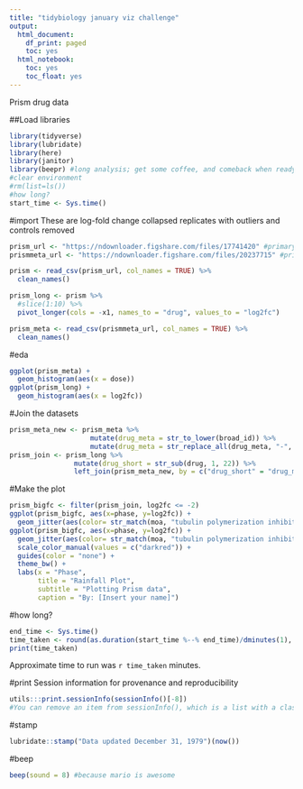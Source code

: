 ```yaml
---
title: "tidybiology january viz challenge"
output:
  html_document:
    df_print: paged
    toc: yes
  html_notebook:
    toc: yes
    toc_float: yes
---
```

Prism drug data

##Load libraries
```r
library(tidyverse)
library(lubridate)
library(here)
library(janitor)
library(beepr) #long analysis; get some coffee, and comeback when ready
#clear environment
#rm(list=ls()) 
#how long?
start_time <- Sys.time()
```

#import
These are log-fold change collapsed replicates with outliers and controls removed
```r
prism_url <- "https://ndownloader.figshare.com/files/17741420" #primary-screen-replicate-collapsed-logfold-change.csv
prismmeta_url <- "https://ndownloader.figshare.com/files/20237715" #primary-screen-replicate-collapsed-treatment-info.csv

prism <- read_csv(prism_url, col_names = TRUE) %>% 
  clean_names()

prism_long <- prism %>% 
  #slice(1:10) %>% 
  pivot_longer(cols = -x1, names_to = "drug", values_to = "log2fc")

prism_meta <- read_csv(prismmeta_url, col_names = TRUE) %>% 
  clean_names()
```


#eda
```r
ggplot(prism_meta) +
  geom_histogram(aes(x = dose))
ggplot(prism_long) +
  geom_histogram(aes(x = log2fc))
```

#Join the datasets

```r
prism_meta_new <- prism_meta %>% 
                    mutate(drug_meta = str_to_lower(broad_id)) %>% 
                    mutate(drug_meta = str_replace_all(drug_meta, "-", "_")) 
prism_join <- prism_long %>% 
                mutate(drug_short = str_sub(drug, 1, 22)) %>% 
                left_join(prism_meta_new, by = c("drug_short" = "drug_meta")) 
```

#Make the plot

```r
prism_bigfc <- filter(prism_join, log2fc <= -2)
ggplot(prism_bigfc, aes(x=phase, y=log2fc)) +
  geom_jitter(aes(color= str_match(moa, "tubulin polymerization inhibitor")), alpha = 0.1) 
ggplot(prism_bigfc, aes(x=phase, y=log2fc)) +
  geom_jitter(aes(color= str_match(moa, "tubulin polymerization inhibitor")), alpha = 0.1) +
  scale_color_manual(values = c("darkred")) +
  guides(color = "none") +
  theme_bw() +
  labs(x = "Phase",
       title = "Rainfall Plot",
       subtitle = "Plotting Prism data",
       caption = "By: [Insert your name]")
```

#how long?
```r
end_time <- Sys.time()
time_taken <- round(as.duration(start_time %--% end_time)/dminutes(1), digits = 1)
print(time_taken)
```
Approximate time to run was `r time_taken` minutes.

#print Session information for provenance and reproducibility
```r
utils:::print.sessionInfo(sessionInfo()[-8]) 
#You can remove an item from sessionInfo(), which is a list with a class attribute, by printing the resulting object omitting one of the list items (omitted list of packages installed, but not loaded)
```
#stamp
```r
lubridate::stamp("Data updated December 31, 1979")(now())
```

#beep
```r
beep(sound = 8) #because mario is awesome
```



